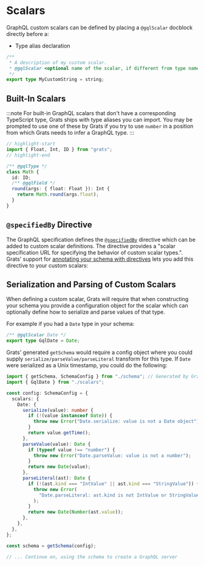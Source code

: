
# Scalars

GraphQL custom scalars can be defined by placing a `@gqlScalar` docblock directly before a:

- Type alias declaration

```ts
/**
 * A description of my custom scalar.
 * @gqlScalar <optional name of the scalar, if different from type name>
 */
export type MyCustomString = string;
```

## Built-In Scalars

:::note
For built-in GraphQL scalars that don't have a corresponding TypeScript type, Grats ships with type aliases you can import. You may be prompted to use one of these by Grats if you try to use `number` in a position from which Grats needs to infer a GraphQL type.
:::

```ts
// highlight-start
import { Float, Int, ID } from "grats";
// highlight-end

/** @gqlType */
class Math {
  id: ID;
  /** @gqlField */
  round(args: { float: Float }): Int {
    return Math.round(args.float);
  }
}
```

## `@specifiedBy` Directive

The GraphQL specification defines the [`@specifiedBy`](https://spec.graphql.org/draft/#sec--specifiedBy) directive which can be added to custom scalar definitions. The directive provides a "scalar specification URL for specifying the behavior of custom scalar types.". Grats' support for [annotating your schema with directives](./12-directive-annotations.mdx) lets you add this directive to your custom scalars:

<GratsCode out={SpecifiedBy} mode="both" />

## Serialization and Parsing of Custom Scalars

When defining a custom scalar, Grats will require that when constructing your schema you provide a configuration object for the scalar which can optionally define how to serialize and parse values of that type.

For example if you had a `Date` type in your schema:

```ts title="scalars.ts"
/** @gqlScalar Date */
export type GqlDate = Date;
```

Grats' generated `getSchema` would require a config object where you could supply `serialize/parseValue/parseLiteral` transform for this type. If `Date` were serialized as a Unix timestamp, you could do the following:

```ts title="server.ts"
import { getSchema, SchemaConfig } from "./schema"; // Generated by Grats
import { GqlDate } from "./scalars";

const config: SchemaConfig = {
  scalars: {
    Date: {
      serialize(value): number {
        if (!(value instanceof Date)) {
          throw new Error("Date.serialize: value is not a Date object");
        }
        return value.getTime();
      },
      parseValue(value): Date {
        if (typeof value !== "number") {
          throw new Error("Date.parseValue: value is not a number");
        }
        return new Date(value);
      },
      parseLiteral(ast): Date {
        if (!(ast.kind === "IntValue" || ast.kind === "StringValue")) {
          throw new Error(
            "Date.parseLiteral: ast.kind is not IntValue or StringValue",
          );
        }
        return new Date(Number(ast.value));
      },
    },
  },
};

const schema = getSchema(config);

// ... Continue on, using the schema to create a GraphQL server
```
